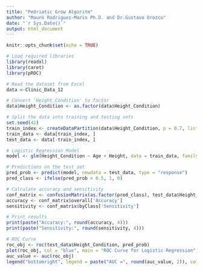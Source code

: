 ---
title: "Pedriatic Grow Algoritm"
author: "Mauro Rodriguez-Marin Ph.D. and Dr.Gustavo Orozco"
date: "`r Sys.Date()`"
output: html_document
---

```{r setup, include=FALSE}
knitr::opts_chunk$set(echo = TRUE)
```


```{r}
# Load required libraries
library(readxl)
library(caret)
library(pROC)

# Read the dataset from Excel
data <-Clinic_Data_12

# Convert 'Height_Condition' to factor
data$Height_Condition <- as.factor(data$Height_Condition)

# Split the data into training and testing sets
set.seed(42)
train_index <- createDataPartition(data$Height_Condition, p = 0.7, list = FALSE)
train_data <- data[train_index, ]
test_data <- data[-train_index, ]

# Logistic Regression Model
model <- glm(Height_Condition ~ Age + Height, data = train_data, family = binomial)

# Predictions on the test set
pred_prob <- predict(model, newdata = test_data, type = "response")
pred_class <- ifelse(pred_prob > 0.5, 1, 0)

# Calculate accuracy and sensitivity
conf_matrix <- confusionMatrix(as.factor(pred_class), test_data$Height_Condition)
accuracy <- conf_matrix$overall['Accuracy']
sensitivity <- conf_matrix$byClass['Sensitivity']

# Print results
print(paste("Accuracy:", round(accuracy, 4)))
print(paste("Sensitivity:", round(sensitivity, 4)))

# ROC Curve
roc_obj <- roc(test_data$Height_Condition, pred_prob)
plot(roc_obj, col = "blue", main = "ROC Curve for Logistic Regression")
auc_value <- auc(roc_obj)
legend("bottomright", legend = paste("AUC =", round(auc_value, 2)), col = "blue", lwd = 2)
```


